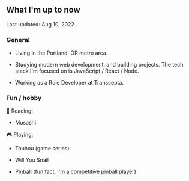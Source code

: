 ## What I'm up to now

<span class="text-sm italic">Last updated: Aug 10, 2022</span>

### General

- Living in the Portland, OR metro area.

- Studying modern web development, and building projects. The tech stack I'm focused on is JavaScript / React / Node.

- Working as a Rule Developer at Transcepta.

### Fun / hobby

📖 Reading:

- Musashi

🎮 Playing:

- Touhou (game series)

- Will You Snail

- Pinball (fun fact: [I'm a competitive pinball player](https://www.ifpapinball.com/player.php?p=14881))
